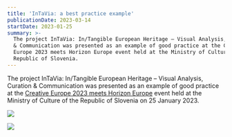 ```yaml
---
title: 'InTaVia: a best practice example'
publicationDate: 2023-03-14
startDate: 2023-01-25
summary: >-
  The project InTaVia: In/Tangible European Heritage – Visual Analysis, Curation
  & Communication was presented as an example of good practice at the Creative
  Europe 2023 meets Horizon Europe event held at the Ministry of Culture of the
  Republic of Slovenia.
---
```

The project InTaVia: In/Tangible European Heritage – Visual Analysis, Curation & Communication was presented as an example of good practice at the [Creative Europe 2023 meets Horizon Europe](https://motovila.si/dogodki/ustvarjalna-evropa-v-2023-sreca-obzorje-evropa/) event held at the Ministry of Culture of the Republic of Slovenia on 25 January 2023.

![](/assets/content/en/activities/intavia-a-best-practice-example/1image-2560px-1024x694.jpg)

![](/assets/content/en/activities/intavia-a-best-practice-example/220230125-112958-2000px-1024x768.jpeg)

